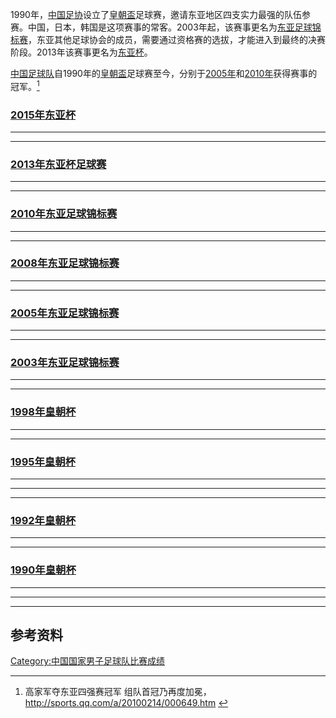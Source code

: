 {{noteTA
|G1=Football
}}

1990年，[[中国足球协会|中国足协]]设立了[[皇朝盃|皇朝盃]]足球赛，邀请东亚地区四支实力最强的队伍参赛。中国，日本，韩国是这项赛事的常客。2003年起，该赛事更名为[[东亚足球锦标赛|东亚足球锦标赛]]，东亚其他足球协会的成员，需要通过资格赛的选拔，才能进入到最终的决赛阶段。2013年该赛事更名为[[东亚杯|东亚杯]]。

[[中国足球队|中国足球队]]自1990年的[[皇朝盃|皇朝盃]]足球赛至今，分别于[[2005年东亚足球锦标赛|2005年]]和[[2010年东亚足球锦标赛|2010年]]获得赛事的冠军。<ref>高家军夺东亚四强赛冠军 组队首冠乃再度加冕， http://sports.qq.com/a/20100214/000649.htm {{Wayback|url=http://sports.qq.com/a/20100214/000649.htm |date=20201116042935 }}</ref>

=== [[2015年东亚杯|2015年东亚杯]] ===
{{Football box
| date         = 2015年8月2日
| time         = 21:00 [[UTC+8|UTC+8]]
| team1        = {{fb-rt|CHN}}
| team2        = {{fb|KOR}}
| score        = 0 : 2
| goals1       = 
| goals2       = [[金承大|金承大]] {{goal|45}}<br>[[李宗浩|李宗浩]] {{goal|57}}
| stadium      = [[武汉|武汉]]，[[武汉体育中心|武汉体育中心]]
| attendance   = 
| referee      = [[法哈德·米尔达西|法哈德·米尔达西]]（{{nfa|KSA}}）
| report       = [http://eaff.com/competitions/eafc2015/result4.html 報告]
}}
----
{{Football box
| date         = 2015年8月5日
| time         = 21:00 [[UTC+8|UTC+8]]
| team1        = {{fb-rt|CHN}}
| team2        = {{fb|PRK}}
| score        = 2 : 0
| goals1       = [[于大宝|于大宝]] {{goal|36}}<br> [[王永珀|王永珀]] {{goal|51|pen.}}
| goals2       = 
| stadium      = [[武汉|武汉]]，[[武汉体育中心|武汉体育中心]]
| attendance   = 
| referee      = {{le|穆赫德·阿米尔·伊兹万|Mohd Amirul Izwan Bin Yaacob}}（{{nfa|MAS}}）
| report       = [http://eaff.com/competitions/eafc2015/result8.html 報告]
}}
----
{{Football box
| date         = 2015年8月9日
| time         = 20:10 [[UTC+8|UTC+8]]
| team1        = {{fb-rt|CHN}}
| team2        = {{fb|JPN}}
| score        = 1 : 1
| goals1       = [[武磊|武磊]] {{goal|10}}
| goals2       = [[武藤雄树|武藤雄树]] {{goal|41}}
| stadium      = [[武汉|武汉]]，[[武汉体育中心|武汉体育中心]]
| attendance   = 
| referee      = [[法哈德·米尔达西|法哈德·米尔达西]]（{{nfa|KSA}}）
| report       = [http://eaff.com/competitions/eafc2015/result12.html 報告]
}}

=== [[2013年东亚杯足球赛|2013年东亚杯足球赛]] ===
{{footballbox
| date       = 2013年7月21日
| time       = 21:00 [[UTC+9|UTC+9]]
| team1      = {{fb-rt|JPN}}
| score      =  3 : 3 
| report     = [http://www.eaff.com/img/competition/eafc2013/pdf/m2.pdf 报告]
| team2      = {{fb|CHN}}
| goals1     = [[栗原勇藏|栗原勇藏]] {{goal|32}}<br />[[柿谷曜一朗|柿谷曜一朗]] {{goal|59}}<br />[[工藤壮人|工藤壮人]] {{goal|61}}
| goals2     = [[王永珀|王永珀]] {{goal|4|pen.|81|pen.}}<br />[[孫可|孫可]] {{goal|87}}
| stadium    = [[首爾世界盃競技場|首爾世界盃競技場]]
| attendance = 3,500
| referee    = {{flagicon|AUS}} [[本·威廉姆斯|本·威廉姆斯]] 
}}
----
{{footballbox
| date       = 2013年7月24日
| time       = 20:00 [[UTC+9|UTC+9]]
| team1      = {{fb-rt|KOR}}
| score      =  0 : 0 
| report     = [http://www.eaff.com/img/competition/eafc2013/pdf/m3.pdf 报告]
| team2      = {{fb|CHN}}
| goals1     = 
| goals2     = 
| stadium    = [[華城體育場|華城體育場]]
| attendance = 23,675
| referee    = {{flagicon|UZB}} [[瓦伦丁·科瓦伦科_(足球裁判)|科瓦伦科]] 
}}
----
{{footballbox
| date       = 2013年7月28日
| time       = 17:15 [[UTC+9|UTC+9]]
| team1      = {{fb-rt|AUS}}
| score      = 3 : 4
| report     = [http://www.eaff.com/img/competition/eafc2013/pdf/m5.pdf 报告]
| team2      = {{fb|CHN}}
| goals1     = [[艾朗·摩爾|艾朗·摩爾]] {{goal|29}} <br> [[亞當·塔加特|亞當·塔加特]]{{goal|88}} <br>[[米切爾·杜克|米切爾·杜克]] {{goal|90}}
| goals2     = [[于大宝|于大宝]] {{goal|4}}<br>[[孙可|孙可]] {{goal|56}}<br>[[杨旭|杨旭]] {{goal|86}}<br>[[武磊|武磊]] {{goal|87}}
| stadium    = [[蠶室綜合運動場|蠶室綜合運動場]]
| attendance = 
| referee    = {{flagicon|KOR}} [[金東真|金東真]] 
}}

=== [[2010年东亚足球锦标赛|2010年东亚足球锦标赛]] ===
{{footballbox
|date = 2010年2月6日
|time = 19:15 [[UTC+9|UTC+9]]
|team1 = {{fb-rt|JPN}}
|score = 0 : 0
|report = [http://www.eaff.com/competitions/eafc2010/20100206_M1_JPNvsCHN_E.pdf 報告]
|team2 = {{fb|CHN}}
|goals1 =
|goals2 =
|stadium = [[東京體育場|東京體育場]]，[[東京|東京]]
|attendance = 25,964
|referee ={{flagicon|AUS}} [[Strebre_Delovski|Strebre Delovski]]
}}
----
{{footballbox
|date = 2010年2月10日
|time = 19:15 [[UTC+9|UTC+9]]
|team1 = {{fb-rt|CHN}}
|score = 3 : 0
|report = [http://www.eaff.com/c/competitions/eafc2010/results/20100210_M3_CHNvsKOR_E.pdf 報告]
|team2 = {{fb|KOR}}
|goals1 = [[于海_(足球运动员)|于海]] {{goal|5}}<br> [[郜林|郜林]] {{goal|27}}<br> [[邓卓翔|邓卓翔]] {{goal|60}}
|goals2 =
|stadium = [[東京體育場|東京體育場]]，[[東京|東京]]
|attendance = 3,629
|referee ={{flagicon|HKG}} [[吴佳林|吴佳林]]
}}
----
{{footballbox
|date = 2010年2月14日
|time = 16:30 [[UTC+9|UTC+9]]
|team1 = {{fb-rt|HKG}}
|score = 0 : 2
|report = [http://www.eaff.com/competitions/eafc2010/results/20100214_M5_HKGvsCHN_E.pdf 報告]
|team2 = {{fb|CHN}}
|goals1 =
|goals2 = [[曲波_(足球運動員)|曲波]] {{goal|44||74|[[十二碼|十二碼]]}}
|stadium = [[國立霞丘陸上競技場|國立霞丘陸上競技場]]，[[東京|東京]]
|attendance = 16,439
|referee ={{flagicon|KOR}} [[金钟赫|金钟赫]]
}}

=== [[2008年东亚足球锦标赛|2008年东亚足球锦标赛]] ===
{{footballbox
|date = 2008年2月17日
|time = 15:30 [[UTC+8|UTC+8]]
|team1 = {{fb-rt|CHN}}
|score = 2 : 3
|report = [http://www.eaff.com/competitions/eafc2008/match_m_1st.html 报告]
|team2 = {{fb|KOR}}
|goals1 =[[周海滨|周海滨]] {{goal|46}}<br /> [[刘健_(足球运动员)|刘健]]{{goal|61}}
|goals2 =[[朴主永|朴主永]] {{goal|42||63|}}<br /> [[郭泰辉|郭泰辉]]{{goal|90+1}}
|stadium = [[重庆市奥林匹克体育中心|重庆市奥林匹克体育中心]]，[[重庆|重庆]]
|attendance = 25,000
|referee ={{flagicon|IRN}} [[Mohsen_Torky|Mohsen Torky]]
}}
----
{{footballbox
|date = 2008年2月20日
|time = 18:15 [[UTC+8|UTC+8]]
|team1 = {{fb-rt|CHN}}
|score = 0 : 1
|report = [http://www.eaff.com/competitions/eafc2008/match_m_3rd.html 報告]
|team2 = {{fb|JPN}}
|goals1 =
|goals2 =[[山濑功治|山濑功治]]{{goal|17}}
|stadium = [[重庆市奥林匹克体育中心|重庆市奥林匹克体育中心]]，[[重庆|重庆]]
|attendance = 38,000
|referee ={{flagicon|PRK}} [[泰宋|泰宋]]
}}
----
{{footballbox
|date = 2008年2月23日
|time = 20:45 [[UTC+8|UTC+8]]
|team1 = {{fb-rt|CHN}}
|score = 3 : 1
|report = [http://www.eaff.com/competitions/eafc2008/match_m_6th.html 報告]
|team2 = {{fb|PRK}}
|goals1 =[[朱挺|朱挺]] {{goal|45+1}} <br />[[王棟|王棟]] {{goal|55}} <br /> [[蒿俊闵|蒿俊闵]] {{goal|88}}
|goals2 =[[志尹南|志尹南]] {{goal|35}}
|stadium = [[重庆市奥林匹克体育中心|重庆市奥林匹克体育中心]]，[[重庆|重庆]]
|attendance = 30,500
|referee ={{flagicon|IRN}} [[Mohsen_Torky|Mohsen Torky]]
}}

=== [[2005年东亚足球锦标赛|2005年东亚足球锦标赛]] ===
{{footballbox
|date = 2005年7月31日
|time = 17:00 [[UTC+9|UTC+9]]
|team1 = {{fb-rt|KOR}}
|score = 1 : 1
|report = [http://www.eaff.com/2002_2005/eafc2005/match/report/men/record/eafc2005m_1st.pdf 报告]
|team2 = {{fb|CHN}}
|goals1 =[[金珍圭|金珍圭]] {{goal|73}}
|goals2 =[[孙祥|孙祥]] {{goal|52}}
|stadium = [[大田世界杯竞技场|大田世界杯竞技场]]，[[大田广域市|大田广域市]]
|attendance = 25,374
|referee ={{flagicon|JPN}} [[西村雄一|西村雄一]]
}}
----
{{footballbox
|date = 2005年8月3日
|time = 20:20 [[UTC+9|UTC+9]]
|team1 = {{fb-rt|JPN}}
|score = 2 : 2
|report = [http://www.eaff.com/2002_2005/eafc2005/match/report/men/record/eafc2005m_3rd.pdf 報告]
|team2 = {{fb|CHN}}
|goals1 = [[茂庭照幸|茂庭照幸]] {{goal|59}} <br /> [[田中达也|田中达也]] {{goal|87}}
|goals2 = [[李金羽|李金羽]] {{goal|37}} <br />[[张永海|张永海]] {{goal|43}}
|stadium = [[大田世界杯竞技场|大田世界杯竞技场]]，[[大田广域市|大田广域市]]
|attendance = 1,827
|referee ={{flagicon|KOR}} [[金东真|金东真]]
}}
----
{{footballbox
|date = 2005年8月7日
|time = 17:15 [[UTC+9|UTC+9]]
|team1 = {{fb-rt|CHN}}
|score = 2 : 0
|report = [http://www.eaff.com/2002_2005/eafc2005/match/report/men/record/eafc2005m_5th.pdf 報告]
|team2 = {{fb|PRK}}
|goals1 =[[李彥_(足球運動員)|李彥]] {{goal|13}} <br /> [[谢晦|谢晦]] {{goal|65}}
|goals2 =
|stadium = [[大邱體育場|大邱體育場]]，[[大邱廣域市|大邱廣域市]]
|attendance = 20,000
|referee ={{flagicon|KOR}} [[金东真|金东真]]
}}

=== [[2003年东亚足球锦标赛|2003年东亚足球锦标赛]] ===
{{footballbox
| date = 2003年12月4日
| time = 19:15 [[UTC+9|UTC+9]]
| team1 = {{fb-rt|JPN}}
| score = 2 : 0
| report = [http://www.eaff.com/2002_2005/eafc2003/match/report/2nd.html 报告]
| team2 = {{fb|CHN}}
| goals1 = [[久保龙彦|久保龙彦]] {{goal|4||80}}
| goals2 = 
| stadium = [[国立霞丘陆上竞技场|国立霞丘陆上竞技场]], [[东京|东京]], [[日本|日本]]
| attendance = 41,742
| referee = {{flagicon|SIN}} [[Santhan_Nagalingam|Santhan Nagalingam]]
}}
----
{{footballbox
| date = 2003年12月7日
| time = 16:30 [[UTC+9|UTC+9]]
| team1 = {{fb-rt|KOR}}
| score = 1 : 0
| report = [http://www.eaff.com/2002_2005/eafc2003/match/report/3rd.html 报告]
| team2 = {{fb|CHN}}
| goals1 = [[柳相铁|柳相铁]] {{goal|45+1}}
| goals2 = 
| stadium = [[埼玉2002体育场|埼玉2002体育场]], [[埼玉縣|埼玉]], [[日本|日本]]
| attendance = 27,715
| referee = {{flagicon|MAS}} [[Halim_Abdul_Hamid|Halim Abdul Hamid]]
}}
----
{{footballbox
| date = 2003年12月10日
| time = 16:28 [[UTC+9|UTC+9]]
| team1 = {{fb-rt|CHN}}
| score = 3 : 1
| report = [http://www.eaff.com/2002_2005/eafc2003/match/report/5th.html 报告]
| team2 = {{fb|HKG}}
| goals1 = [[赵旭日|赵旭日]] {{goal|20}}<br />[[刘金东|刘金东]] {{goal|21}}<br />[[杨晨|杨晨]] {{goal|44}}
| goals2 = [[罗志焜|罗志焜]] {{goal|75}}
| stadium = [[横滨国际综合竞技场|横滨国际综合竞技场]], [[神奈川县|神奈川县]], [[日本|日本]]
| attendance = 17,400
| referee = {{flagicon|THA}} [[Chalach_Piromya|Chalach Piromya]]
}}

=== [[1998年皇朝杯|1998年皇朝杯]] ===
{{footballbox
|date = 1998年3月1日
|time = 
|team1 = {{fb-rt|CHN}}
|score = 1 : 0
|report = 
|team2 = {{fb|HKG}}
|goals1 = [[张恩华|张恩华]] {{goal|59}}
|goals2 = 
|stadium = [[横滨国际综合竞技场|横滨国际综合竞技场]], [[横滨|横滨]]
|attendance = 40,000
|referee = {{flagicon|JPN}} [[冈田正义|冈田正义]]
}}
----
{{footballbox
|date = 1998年3月4日
|time = 
|team1 = {{fb-rt|KOR}}
|score = 2 : 1
|report = 
|team2 = {{fb|CHN}}
|goals1 = [[崔成勇|崔成勇]] {{goal|39}}<br>[[李相润|李相润]] {{goal|42}}
|goals2 = [[黎兵|黎兵]] {{goal|16}}
|stadium = [[横滨国际综合竞技场|横滨国际综合竞技场]], [[横滨|横滨]]
|attendance = 39,484
|referee = {{flagicon|THA}} [[Pirom_Un-Prasert|Pirom Un-Prasert]]
}}
----
{{footballbox
|date = 1998年3月7日
|time = 
|team1 = {{fb-rt|JPN}}
|score = 0 : 2
|report = 
|team2 = {{fb|CHN}}
|goals1 = 
|goals2 = [[黎兵|黎兵]] {{goal|9||50}}
|stadium = [[国立霞丘陆上竞技场|国立霞丘陆上竞技场]], [[东京|东京]]
|attendance = 53,226
|referee = {{flagicon|KSA}} [[Abdul_Rahman_Al-Zeid|Abdul Rahman Al-Zeid]]
}}

=== [[1995年皇朝杯|1995年皇朝杯]] ===
{{footballbox
|date = 1995年2月19日
|time = 
|team1 = {{fb-rt|CHN}}
|score = 0 : 0
|report = 
|team2 = {{fb|KOR}}
|goals1 =
|goals2 = 
|stadium = [[香港大球场|香港大球场]], [[扫杆埔|扫杆埔]], [[香港|香港]]
|attendance = 24,875
|referee = {{flagicon|MAS}} [[Mohamed_Nazri_Abdullah|Mohamed Nazri Abdullah]]
}}
----
{{footballbox
|date = 1995年2月21日
|time = 
|team1 = {{fb-rt|HKG|colonial}}
|score = 0 : 0
|report = 
|team2 = {{fb|CHN}}
|goals1 = 
|goals2 = 
|stadium = [[香港大球场|香港大球场]], [[扫杆埔|扫杆埔]], [[香港|香港]]
|attendance = 14,292
|referee = {{flagicon|MAS}} [[Nik_Ahmad_Yaakub|Nik Ahmad Yaakub]]
}}
----
{{footballbox
|date = 1995年2月23日
|time = 
|team1 = {{fb-rt|JPN}}
|score = 2 : 1
|report = 
|team2 = {{fb|CHN}}
|goals1 = [[藤田俊哉|藤田俊哉]] {{goal|16}}<br>[[黑崎久志|黑崎久志]] {{goal|22}}
|goals2 = [[高峰_(足球运动员)|高峰]] {{goal|55}}
|stadium = [[旺角大球场|旺角大球场]], [[旺角|旺角]]
|attendance = 3,417
|referee = {{flagicon|SRI}} [[Nimal_Wickeramatunge|Nimal Wickeramatunge]]
}}
----
{{footballbox
|date = 1995年2月26日
|time = 
|team1 = {{fb-rt|HKG|colonial}}
|score = 1 : 1
|report = 
|team2 = {{fb|CHN}}
|goals1 = [[山度士_(足球运动员)|山度士]] {{goal|2}}
|goals2 = [[黎兵|黎兵]] {{goal|32}}
|stadium = [[香港大球场|香港大球场]], [[扫杆埔|扫杆埔]], [[香港|香港]]
|attendance = 27,668
|referee = {{flagicon|THA}} [[Russamee_Jindamai|Russamee Jindamai]]
|penalties1 = [[谭拔士|谭拔士]] {{penmiss|saved}}<br />[[巴贝利|巴贝利]] {{pengoal}}<br />[[谭兆伟|谭兆伟]] {{pengoal}}<br />[[山度士_(足球运动员)|山度士]] {{pengoal}}
|penaltyscore = 3 : 1
|penalties2 = {{pengoal}} [[高峰_(足球运动员)|高峰]]<br />{{penmiss|saved}} [[朱琪|朱琪]]<br />{{penmiss|saved}} [[黎兵|黎兵]]<br />{{penmiss|saved}} [[刘越|刘越]]
}}

=== [[1992年皇朝杯|1992年皇朝杯]] ===
{{footballbox
|date = 1992年8月22日
|time = 
|team1 = {{fb-rt|CHN}}
|score = 2 : 2
|report = 
|team2 = {{fb|PRK}}
|goals1 = [[徐弘|徐弘]] {{goal|65}} <br> [[高洪波|高洪波]] {{goal|89}}
|goals2 = [[崔源南|崔源南]] {{goal|41}} <br> [[金钟成|金钟成]] {{goal|75}}
|stadium = 
|attendance = 55,000
|referee = {{flagicon|MAS}} [[Mohamed_Nazri_Abdullah|Mohamed Nazri Abdullah]]
}}
----
{{footballbox
|date = 1992年8月24日
|time = 
|team1 = {{fb-rt|CHN}}
|score = 0 : 2
|report = 
|team2 = {{fb|JPN}}
|goals1 = 
|goals2 = [[福田正博|福田正博]] {{goal|38}} <br> [[高木琢也|高木琢也]] {{goal|82}}
|stadium = 
|attendance = 60,000
|referee = {{flagicon|THA}} [[Pirom_Unprasert|Pirom Unprasert]]
}}
----
{{footballbox
|date = 1992年8月26日
|time = 
|team1 = {{fb-rt|CHN}}
|score = 0 : 2
|report = 
|team2 = {{fb|KOR}}
|goals1 = 
|goals2 = [[朴贤勇|朴贤勇]] {{goal|21}} <br> [[洪明甫|洪明甫]] {{goal|81}}
|stadium = 
|attendance = 20,000
|referee = {{flagicon|BHR}} [[Ali_Mohamed|Ali Mohamed]]
}}

=== [[1990年皇朝杯|1990年皇朝杯]] ===
{{footballbox
|date = 1990年7月27日
|time = 
|team1 = {{fb-rt|CHN}}
|score = 2 : 0
|report = 
|team2 = {{fb|PRK}}
|goals1 = [[高升_(足球运动员)|高升]] {{goal|9}} <br> [[马林_(足球运动员)|马林]] {{goal|46}}
|goals2 =
|stadium = 
|attendance =
|referee =
}}
----
{{footballbox
|date = 1990年7月29日
|time = 
|team1 = {{fb-rt|CHN}}
|score = 1 : 0
|report = 
|team2 = {{fb|JPN}}
|goals1 = [[吴群立|吴群立]] {{goal|77}}
|goals2 =
|stadium = 
|attendance =
|referee =
}}
----
{{footballbox
|date = 1990年7月31日
|time = 
|team1 = {{fb-rt|CHN}}
|score = 0 : 1
|report = 
|team2 = {{fb|KOR}}
|goals1 = 
|goals2 = [[李相润|李相润]] {{goal|26}}
|stadium = 
|attendance =
|referee =
}}
----
{{footballbox
|date = 1990年8月3日
|time = 
|team1 = {{fb-rt|CHN}}
|score = 1 : 1
|report = 
|team2 = {{fb|KOR}}
|goals1 = [[麦超|麦超]] {{goal|61}}
|goals2 = [[洪明甫|洪明甫]] {{goal|22}}
|stadium = 
|attendance =
|referee =
|penalties1 =
|penaltyscore = 4 : 5
|penalties2 = 
}}

==参考资料==
{{reflist}}

[[Category:中国国家男子足球队比赛成绩|Category:中国国家男子足球队比赛成绩]]
